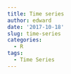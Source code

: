 ```yaml
---
title: Time series
author: edward
date: '2017-10-18'
slug: time-series
categories:
  - R
tags:
  - Time Series
---
```


